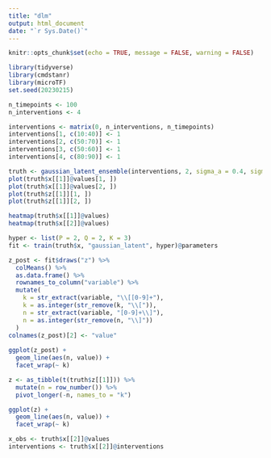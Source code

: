 ```yaml
---
title: "dlm"
output: html_document
date: "`r Sys.Date()`"
---
```


```r
knitr::opts_chunk$set(echo = TRUE, message = FALSE, warning = FALSE)
```

```r
library(tidyverse)
library(cmdstanr)
library(microTF)
set.seed(20230215)

n_timepoints <- 100
n_interventions <- 4

interventions <- matrix(0, n_interventions, n_timepoints)
interventions[1, c(10:40)] <- 1
interventions[2, c(50:70)] <- 1
interventions[3, c(50:60)] <- 1
interventions[4, c(80:90)] <- 1

truth <- gaussian_latent_ensemble(interventions, 2, sigma_a = 0.4, sigma_b = 0.4, sigma_e = 0.1, sigma_z = 0.2, P = 2, Q = 2)
plot(truth$x[[1]]@values[1, ])
plot(truth$x[[1]]@values[2, ])
plot(truth$z[[1]][1, ])
plot(truth$z[[1]][2, ])

heatmap(truth$x[[1]]@values)
heatmap(truth$x[[2]]@values)
```

```r
hyper <- list(P = 2, Q = 2, K = 3)
fit <- train(truth$x, "gaussian_latent", hyper)@parameters
```

```r
z_post <- fit$draws("z") %>%
  colMeans() %>%
  as.data.frame() %>%
  rownames_to_column("variable") %>%
  mutate(
    k = str_extract(variable, "\\[[0-9]+"),
    k = as.integer(str_remove(k, "\\[")),
    n = str_extract(variable, "[0-9]+\\]"),
    n = as.integer(str_remove(n, "\\]"))
  )
colnames(z_post)[2] <- "value"
    
ggplot(z_post) +
  geom_line(aes(n, value)) +
  facet_wrap(~ k)
```

```r
z <- as_tibble(t(truth$z[[1]])) %>%
  mutate(n = row_number()) %>%
  pivot_longer(-n, names_to = "k")

ggplot(z) +
  geom_line(aes(n, value)) +
  facet_wrap(~ k)
```

```r
x_obs <- truth$x[[2]]@values
interventions <- truth$x[[2]]@interventions
```

